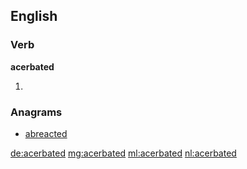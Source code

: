 ==English==

===Verb===
'''acerbated'''
# {{en-past of|acerbate}}

===Anagrams===
* [[abreacted#English|abreacted]]

[[de:acerbated]]
[[mg:acerbated]]
[[ml:acerbated]]
[[nl:acerbated]]